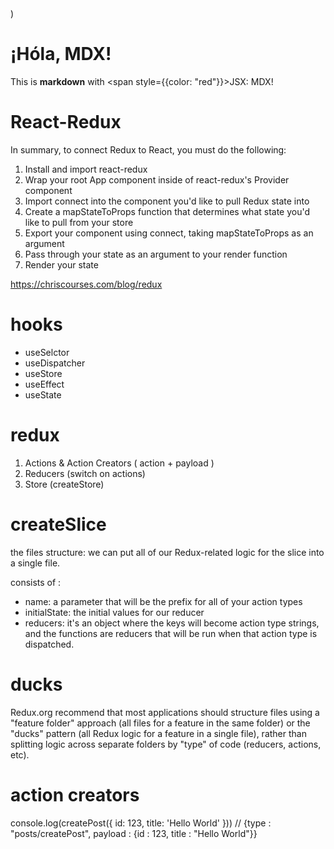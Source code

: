   <div style={{padding: 20, backgroundColor: 'tomato'}} />
)

# ¡Hóla, MDX!

This is **markdown** with <span style={{color: "red"}}>JSX</span>: MDX!

<Box />

# React-Redux

In summary, to connect Redux to React, you must do the following:

1. Install and import react-redux
2. Wrap your root App component inside of react-redux's Provider component
3. Import connect into the component you'd like to pull Redux state into
4. Create a mapStateToProps function that determines what state you'd like to pull from your store
5. Export your component using connect, taking mapStateToProps as an argument
6. Pass through your state as an argument to your render function
7. Render your state

<https://chriscourses.com/blog/redux>

# hooks

* useSelctor
* useDispatcher
* useStore
* useEffect
* useState


# redux

1. Actions & Action Creators ( action + payload )
2. Reducers (switch on actions)
3. Store  (createStore)


# createSlice

the files structure: we can put all of our Redux-related logic for the slice into a single file.

consists of : 
* name: a parameter that will be the prefix for all of your action types
* initialState: the initial values for our reducer
* reducers: it's an object where the keys will become action type strings, and the functions are reducers that will be run when that action type is dispatched.


# ducks
Redux.org recommend that most applications should structure files using a "feature folder" approach (all files for a feature in the same folder) or the "ducks" pattern (all Redux logic for a feature in a single file), rather than splitting logic across separate folders by "type" of code (reducers, actions, etc).

# action creators

console.log(createPost({ id: 123, title: 'Hello World' }))
// {type : "posts/createPost", payload : {id : 123, title : "Hello World"}}
